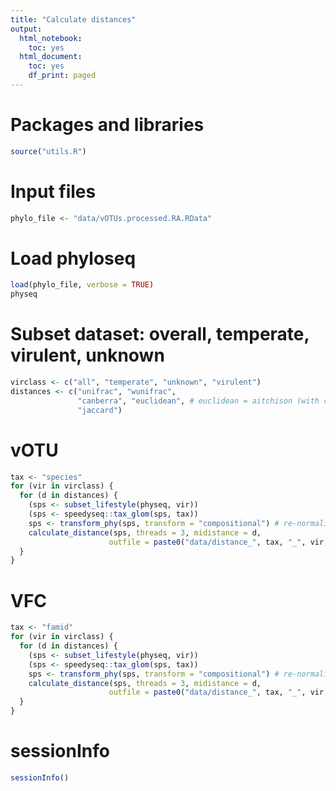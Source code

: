 ```yaml
---
title: "Calculate distances"
output:
  html_notebook:
    toc: yes
  html_document:
    toc: yes
    df_print: paged
---
```


# Packages and libraries
```r
source("utils.R")
```

# Input files
```r
phylo_file <- "data/vOTUs.processed.RA.RData"
```

# Load phyloseq
```r
load(phylo_file, verbose = TRUE)
physeq
```

# Subset dataset: overall, temperate, virulent, unknown
```r
virclass <- c("all", "temperate", "unknown", "virulent")
distances <- c("unifrac", "wunifrac", 
               "canberra", "euclidean", # euclidean = aitchison (with clr-transform)
               "jaccard")
```

# vOTU
```r
tax <- "species"
for (vir in virclass) {
  for (d in distances) {
    (sps <- subset_lifestyle(physeq, vir))
    (sps <- speedyseq::tax_glom(sps, tax))
    sps <- transform_phy(sps, transform = "compositional") # re-normalize
    calculate_distance(sps, threads = 3, midistance = d, 
                      outfile = paste0("data/distance_", tax, "_", vir, "_", midistance, ".rds"))
  }
}
```

# VFC
```r
tax <- "famid"
for (vir in virclass) {
  for (d in distances) {
    (sps <- subset_lifestyle(physeq, vir))
    (sps <- speedyseq::tax_glom(sps, tax))
    sps <- transform_phy(sps, transform = "compositional") # re-normalize
    calculate_distance(sps, threads = 3, midistance = d, 
                      outfile = paste0("data/distance_", tax, "_", vir, "_", midistance, ".rds"))
  }
}
```

# sessionInfo
```r
sessionInfo()
```

